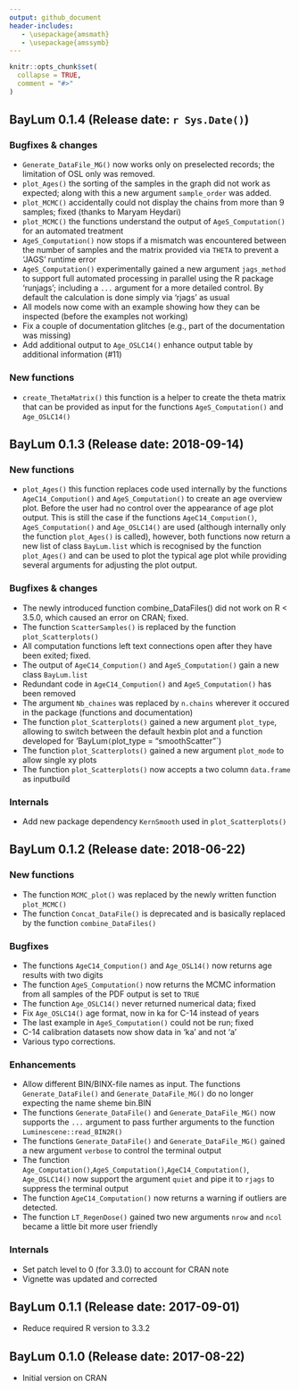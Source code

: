 ```yaml
---
output: github_document
header-includes:
   - \usepackage{amsmath}
   - \usepackage{amssymb}
---
```

<!-- NEWS.md was auto-generated by NEWS.Rmd. Please DO NOT edit by hand!-->

```r
knitr::opts_chunk$set(
  collapse = TRUE,
  comment = "#>"
)
```

## BayLum 0.1.4 (Release date: `r Sys.Date()`)

### Bugfixes & changes
* `Generate_DataFile_MG()` now works only on preselected records; the limitation of OSL only was removed.
* `plot_Ages()` the sorting of the samples in the graph did not work as expected; along with this a new 
argument `sample_order` was added.
* `plot_MCMC()` accidentally could not display the chains from more than 9 samples; fixed (thanks to Maryam Heydari)
* `plot_MCMC()` the functions understand the output of `AgeS_Computation()` for an automated treatment
* `AgeS_Computation()` now stops if a mismatch was encountered between the number of samples and the 
matrix provided via `THETA` to prevent a 'JAGS' runtime error
* `AgeS_Computation()` experimentally gained a new argument `jags_method` to support full automated 
processing in parallel using the R package 'runjags'; including a `...` argument for a 
more detailed control. By default the calculation is done simply via 'rjags' as usual
* All models now come with an example showing how they can be inspected (before the examples not working)
* Fix a couple of documentation glitches (e.g., part of the documentation was missing)
* Add additional output to `Age_OSLC14()` enhance output table by additional information (\#11)

### New functions

* `create_ThetaMatrix()` this function is a helper to create the theta matrix that can be provided
as input for the functions `AgeS_Computation()` and `Age_OSLC14()`

## BayLum 0.1.3 (Release date: 2018-09-14)

### New functions
* `plot_Ages()` this function replaces code used internally by the functions `AgeC14_Compution()` and `AgeS_Computation()`
 to create an age overview plot. Before the user had no control over the appearance of age plot output. This is still the 
 case if the functions `AgeC14_Compution()`, `AgeS_Computation()` and `Age_OSLC14()` are used (although internally only the function `plot_Ages()` is called), 
 however, both functions now return a new list of class `BayLum.list` which is recognised by the function `plot_Ages()` and can be used to plot the typical age plot while providing several arguments for adjusting the plot output. 

### Bugfixes & changes
* The newly introduced function combine_DataFiles() did not work on R < 3.5.0, which caused an 
error on CRAN; fixed.
* The function `ScatterSamples()` is replaced by the function `plot_Scatterplots()`
* All computation functions left text connections open after they have been exited; fixed. 
* The output of `AgeC14_Compution()` and `AgeS_Computation()` gain a new class `BayLum.list`
* Redundant code in `AgeC14_Compution()` and `AgeS_Computation()` has been removed 
* The argument `Nb_chaines` was replaced by `n.chains` wherever it occured in the package (functions and documentation)
* The function `plot_Scatterplots()` gained a new argument `plot_type`, allowing to switch between the default hexbin plot and 
a function developed for 'BayLum` (`plot_type = "smoothScatter"`)
* The function `plot_Scatterplots()` gained a new argument `plot_mode` to allow single xy plots 
* The function `plot_Scatterplots()` now accepts a two column `data.frame` as inputbuild


### Internals
* Add new package dependency `KernSmooth` used in `plot_Scatterplots()`

## BayLum 0.1.2 (Release date: 2018-06-22)

### New functions
* The function `MCMC_plot()` was replaced by the newly written function `plot_MCMC()`
* The function `Concat_DataFile()` is deprecated and is basically replaced by the function `combine_DataFiles()`

### Bugfixes
* The functions `AgeC14_Compution()` and `Age_OSL14()` now returns age results with two digits
* The function `AgeS_Computation()` now returns the MCMC information from all samples of the PDF output is set to `TRUE`
* The function `Age_OSLC14()` never returned numerical data; fixed
* Fix `Age_OSLC14()` age format, now in ka for C-14 instead of years
* The last example in `AgeS_Computation()` could not be run; fixed
* C-14 calibration datasets now show data in 'ka' and not 'a'
* Various typo corrections.

### Enhancements
* Allow different BIN/BINX-file names as input. The functions `Generate_DataFile()` and `Generate_DataFile_MG()` do no longer expecting the name sheme bin.BIN
* The functions `Generate_DataFile()` and `Generate_DataFile_MG()` now supports the `...` argument to pass further
arguments to the function `Luminescene::read_BIN2R()`
* The functions `Generate_DataFile()` and `Generate_DataFile_MG()` gained a new argument `verbose` to control the terminal output
* The function `Age_Computation()`,`AgeS_Computation()`,`AgeC14_Computation()`, `Age_OSLC14()` now support the argument 
`quiet` and pipe it to `rjags` to suppress the terminal output
* The function `AgeC14_Computation()` now returns a warning if outliers are detected. 
* The function `LT_RegenDose()` gained two new arguments `nrow` and `ncol` became a little bit more user friendly

### Internals
* Set patch level to 0 (for 3.3.0) to account for CRAN note
* Vignette was updated and corrected


## BayLum 0.1.1 (Release date: 2017-09-01)

* Reduce required R version to 3.3.2

## BayLum 0.1.0 (Release date: 2017-08-22)

* Initial version on CRAN

